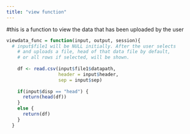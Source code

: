 ```yaml
---
title: "view function"
---
```

#this is a function to view the data that has been uploaded by the user

```r
viewdata_func = function(input, output, session){
  # input$file1 will be NULL initially. After the user selects
    # and uploads a file, head of that data file by default,
    # or all rows if selected, will be shown.
    
    df <- read.csv(input$file1$datapath,
                   header = input$header,
                   sep = input$sep)
    
    if(input$disp == "head") {
      return(head(df))
    }
    else {
      return(df)
    }
  }

```

